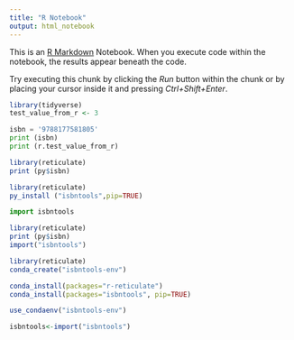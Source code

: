 ```yaml
---
title: "R Notebook"
output: html_notebook
---
```


This is an [R Markdown](http://rmarkdown.rstudio.com) Notebook. When you execute code within the notebook, the results appear beneath the code. 

Try executing this chunk by clicking the *Run* button within the chunk or by placing your cursor inside it and pressing *Ctrl+Shift+Enter*. 

```r
library(tidyverse)
test_value_from_r <- 3
```

```python
isbn = '9788177581805'
print (isbn)
print (r.test_value_from_r)
```
```r
library(reticulate)
print (py$isbn)
```
```r
library(reticulate)
py_install ("isbntools",pip=TRUE)
```
```python
import isbntools
```

```r
library(reticulate)
print (py$isbn)
import("isbntools")
```

```r
library(reticulate)
conda_create("isbntools-env")

conda_install(packages="r-reticulate")
conda_install(packages="isbntools", pip=TRUE)

use_condaenv("isbntools-env")

isbntools<-import("isbntools")
```